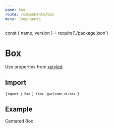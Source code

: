 ```yaml
---
name: Box
route: /components/box
menu: Components
---
```


const { name, version } = require('./package.json')

# Box

<TagVersion version={version} name={name} />

Use properties from [xstyled](https://xstyled.dev/docs/style-props/).

## Import

<Code>{`import { Box } from '@welcome-ui/box'`}</Code>

## Example

<Playground>
  <Box
    display="flex"
    width={1}
    height="500px"
    justifyContent="center"
    alignItems="center"
    backgroundColor="primary.100"
  >
    <Box backgroundColor="white" padding="50px">
      Centered Box
    </Box>
  </Box>
</Playground>
